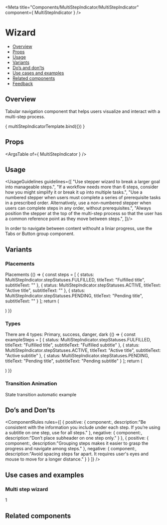 
<Meta
  title="Components/MultiStepIndicator/MultiStepIndicator"
  component={ MultiStepIndicator }
/>

<!--- Component template -->


<!--- Component documentation -->

# Wizard
- [Overview](#overview)
- [Props](#props)
- [Usage](#usage)
- [Variants](#variants)
- [Do’s and don’ts](#dos-and-donts)
- [Use cases and examples](#use-cases-and-examples)
- [Related components](#related-components)
- [Feedback](#feedback)

## Overview
Tabular navigation component that helps users visualize and interact with a multi-step process.

<Canvas>
  <Story name="Overview"
         args={ {prop1: "prop's default value", prop2: "prop's default value"} }>
    { multiStepIndicatorTemplate.bind({}) }
  </Story>
</Canvas>

## Props
<ArgsTable of={ MultiStepIndicator } />

## Usage
<UsageGuidelines guidelines={[
  "Use stepper wizard to break a larger goal into manageable steps.",
  "If a workflow needs more than 6 steps, consider how you might simplify it or break it up into multiple tasks.",
  "Use a numbered stepper when users must complete a series of prerequisite tasks in a prescribed order. Alternatively, use a non-numbered stepper when users can complete steps in any order, without prerequisites.",
  "Always position the stepper at the top of the multi-step process so that the user has a common reference point as they move between steps.",
]}/>

<Tip title="Not what you were looking for?">In order to navigate between content withouht a liniar progress, use the Tabs or Button group component.</Tip>

## Variants
### Placements
Placements
<Canvas>
  <Story name="Placements">
    {() => {
      const steps = [
        {
          status: MultiStepIndicator.stepStatuses.FULFILLED,
          titleText: "Fulfilled title",
          subtitleText: ""
        },
        {
          status: MultiStepIndicator.stepStatuses.ACTIVE,
          titleText: "Active title",
          subtitleText: ""
        },
        {
          status: MultiStepIndicator.stepStatuses.PENDING,
          titleText: "Pending title",
          subtitleText: ""
        }
      ];
      return (
        <div className="aсс">
          <MultiStepIndicator steps={steps} textPlacement={MultiStepIndicator.textPlacements.VERTICAL} />
          <MultiStepIndicator steps={steps} />
        </div>
      )
    }}
  </Story>
</Canvas>

### Types
There are 4 types: Primary, success, danger, dark
<Canvas>
  <Story name="Types">
    {() => {
      const exampleSteps = [
        {
          status: MultiStepIndicator.stepStatuses.FULFILLED,
          titleText: "Fulfilled title",
          subtitleText: "Fulfilled subtitle"
        },
        {
          status: MultiStepIndicator.stepStatuses.ACTIVE,
          titleText: "Active title",
          subtitleText: "Active subtitle"
        },
        {
          status: MultiStepIndicator.stepStatuses.PENDING,
          titleText: "Pending title",
          subtitleText: "Pending subtitle"
        }
      ];
      return (
        <div className="aсс">
          <MultiStepIndicator steps={exampleSteps} type={MultiStepIndicator.types.PRIMARY} />
          <MultiStepIndicator steps={exampleSteps} type={MultiStepIndicator.types.SUCCESS} />
          <MultiStepIndicator steps={exampleSteps} type={MultiStepIndicator.types.DANGER} />
          <MultiStepIndicator steps={exampleSteps} type={MultiStepIndicator.types.DARK} />
        </div>
      )
    }}
  </Story>
</Canvas>

### Transition Animation
State transition automatic example
<Canvas>
  <Story name="Transition Animation">
    <MultiStepIndicator />
    <MultiStepIndicator />
  </Story>
</Canvas>

## Do’s and Don’ts
<ComponentRules
  rules={[
    {
      positive: {
        component:<MultiStepIndicator />,
        description:"Be consistent with the information you include under each step. If you’re using a subtitle on one step, use for all steps."
      },
      negative: {
        component:<MultiStepIndicator />,
        description:"Don’t place subheader on one step only."
      }
    },
    {
      positive: {
        component:<MultiStepIndicator />,
        description:"Grouping steps makes it easier to grasp the progress and navigate among steps."
      },
      negative: {
        component:<MultiStepIndicator />,
        description:"Avoid spacing steps far apart. It requires user's eyes and mouse to move for a longer distance."
      }
    }
  ]}
/>

## Use cases and examples
### Multi step wizard
<Canvas>
  <Story name="Multi step wizard">
    <div>1</div>
  </Story>
</Canvas>

## Related components
<RelatedComponents componentsNames={[]} />